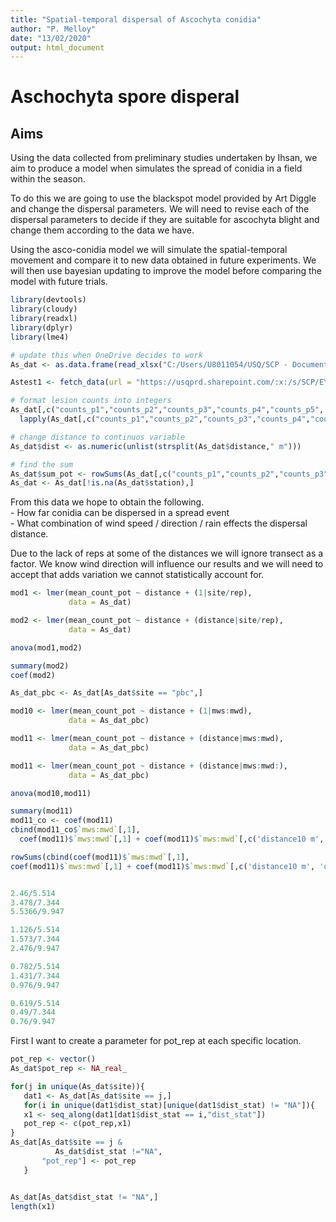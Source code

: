 ```yaml
---
title: "Spatial-temporal dispersal of Ascochyta conidia"
author: "P. Melloy"
date: "13/02/2020"
output: html_document
---
```


# Aschochyta spore disperal

## Aims

Using the data collected from preliminary studies undertaken by Ihsan, we aim to produce a model when simulates the spread of conidia in a field within the season.  

To do this we are going to use the blackspot model provided by Art Diggle and change the dispersal parameters. We will need to revise each of the dispersal parameters to decide if they are suitable for ascochyta blight and change them according to the data we have.

Using the asco-conidia model we will simulate the spatial-temporal movement and compare it to new data obtained in future experiments. We will then use bayesian updating to improve the model before comparing the model with future trials.

```r
library(devtools)
library(cloudy)
library(readxl)
library(dplyr)
library(lme4)

# update this when OneDrive decides to work
As_dat <- as.data.frame(read_xlsx("C:/Users/U8011054/USQ/SCP - Documents/Chickpea_Ascochyta/CPSporesSpatial version 2.xlsx", sheet = "analysisData"))

Astest1 <- fetch_data(url = "https://usqprd.sharepoint.com/:x:/s/SCP/EYwqdKC38rRJloCqAe5N6TMBNTTGtJAX5RaWT17XmmAHdw?e=tEbKBI")

```

```r
# format lesion counts into integers
As_dat[,c("counts_p1","counts_p2","counts_p3","counts_p4","counts_p5", "mean_count_pot")] <- 
  lapply(As_dat[,c("counts_p1","counts_p2","counts_p3","counts_p4","counts_p5", "mean_count_pot")], as.double)

# change distance to continuos variable
As_dat$dist <- as.numeric(unlist(strsplit(As_dat$distance," m")))

# find the sum
As_dat$sum_pot <- rowSums(As_dat[,c("counts_p1","counts_p2","counts_p3","counts_p4","counts_p5")], na.rm = TRUE)
As_dat <- As_dat[!is.na(As_dat$station),]

```


From this data we hope to obtain the following.  
  - How far conidia can be dispersed in a spread event  
  - What combination of wind speed / direction / rain effects the dispersal distance.  
  
Due to the lack of reps at some of the distances we will ignore transect as a factor. We know wind direction will influence our results and we will need to accept that adds variation we cannot statistically account for.  

```r

mod1 <- lmer(mean_count_pot ~ distance + (1|site/rep),
             data = As_dat)

mod2 <- lmer(mean_count_pot ~ distance + (distance|site/rep),
             data = As_dat)

anova(mod1,mod2)

summary(mod2)
coef(mod2)
```

```r
As_dat_pbc <- As_dat[As_dat$site == "pbc",]

mod10 <- lmer(mean_count_pot ~ distance + (1|mws:mwd),
             data = As_dat_pbc)

mod11 <- lmer(mean_count_pot ~ distance + (distance|mws:mwd),
             data = As_dat_pbc)

mod11 <- lmer(mean_count_pot ~ distance + (distance|mws:mwd:),
             data = As_dat_pbc)

anova(mod10,mod11)

summary(mod11)
mod11_co <- coef(mod11)
cbind(mod11_co$`mws:mwd`[,1],
  coef(mod11)$`mws:mwd`[,1] + coef(mod11)$`mws:mwd`[,c('distance10 m', 'distance25 m', 'distance50 m','distance75 m')])

rowSums(cbind(coef(mod11)$`mws:mwd`[,1],
coef(mod11)$`mws:mwd`[,1] + coef(mod11)$`mws:mwd`[,c('distance10 m', 'distance25 m', 'distance50 m','distance75 m')]))


2.46/5.514
3.478/7.344
5.5366/9.947

1.126/5.514
1.573/7.344
2.476/9.947

0.782/5.514
1.431/7.344
0.976/9.947

0.619/5.514
0.49/7.344
0.76/9.947


```












First I want to create a parameter for pot_rep at each specific location.

```r
pot_rep <- vector()
As_dat$pot_rep <- NA_real_

for(j in unique(As_dat$site)){
   dat1 <- As_dat[As_dat$site == j,]
   for(i in unique(dat1$dist_stat)[unique(dat1$dist_stat) != "NA"]){
   x1 <- seq_along(dat1[dat1$dist_stat == i,"dist_stat"])
   pot_rep <- c(pot_rep,x1)
}
As_dat[As_dat$site == j &
          As_dat$dist_stat !="NA",
       "pot_rep"] <- pot_rep
   }


As_dat[As_dat$dist_stat != "NA",]
length(x1)


```


